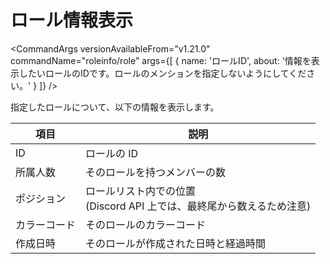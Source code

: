
# ロール情報表示

<CommandArgs
  versionAvailableFrom="v1.21.0"
  commandName="roleinfo/role"
  args={[
    {
      name: 'ロールID',
      about:
        '情報を表示したいロールのIDです。ロールのメンションを指定しないようにしてください。'
    }
  ]}
/>

指定したロールについて、以下の情報を表示します。

| 項目         | 説明                                                                        |
| ------------ | --------------------------------------------------------------------------- |
| ID           | ロールの ID                                                                 |
| 所属人数     | そのロールを持つメンバーの数                                                |
| ポジション   | ロールリスト内での位置 <br/> (Discord API 上では、最終尾から数えるため注意) |
| カラーコード | そのロールのカラーコード                                                    |
| 作成日時     | そのロールが作成された日時と経過時間                                        |
